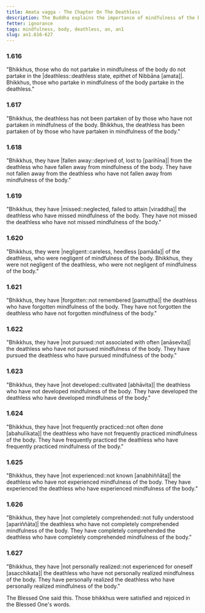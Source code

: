 ```yaml
---
title: Amata vagga - The Chapter On The Deathless
description: The Buddha explains the importance of mindfulness of the body in partaking in the deathless.
fetter: ignorance
tags: mindfulness, body, deathless, an, an1
slug: an1.616-627
---
```


### 1.616

"Bhikkhus, those who do not partake in mindfulness of the body do not partake in the |deathless::deathless state, epithet of Nibbāna [amata]|. Bhikkhus, those who partake in mindfulness of the body partake in the deathless."

### 1.617

"Bhikkhus, the deathless has not been partaken of by those who have not partaken in mindfulness of the body. Bhikkhus, the deathless has been partaken of by those who have partaken in mindfulness of the body."

### 1.618

"Bhikkhus, they have \|fallen away::deprived of, lost to [parihīna]| from the deathless who have fallen away from mindfulness of the body. They have not fallen away from the deathless who have not fallen away from mindfulness of the body."

### 1.619

"Bhikkhus, they have |missed::neglected, failed to attain [viraddha]| the deathless who have missed mindfulness of the body. They have not missed the deathless who have not missed mindfulness of the body."

### 1.620

"Bhikkhus, they were |negligent::careless, heedless [pamāda]| of the deathless, who were negligent of mindfulness of the body. Bhikkhus, they were not negligent of the deathless, who were not negligent of mindfulness of the body."

### 1.621

"Bhikkhus, they have |forgotten::not remembered [pamuṭṭha]| the deathless who have forgotten mindfulness of the body. They have not forgotten the deathless who have not forgotten mindfulness of the body."

### 1.622

"Bhikkhus, they have \|not pursued::not associated with often [anāsevita]| the deathless who have not pursued mindfulness of the body. They have pursued the deathless who have pursued mindfulness of the body."

### 1.623

"Bhikkhus, they have \|not developed::cultivated [abhāvita]| the deathless who have not developed mindfulness of the body. They have developed the deathless who have developed mindfulness of the body."

### 1.624

"Bhikkhus, they have \|not frequently practiced::not often done [abahulīkata]| the deathless who have not frequently practiced mindfulness of the body. They have frequently practiced the deathless who have frequently practiced mindfulness of the body."

### 1.625

"Bhikkhus, they have \|not experienced::not known [anabhiññāta]| the deathless who have not experienced mindfulness of the body. They have experienced the deathless who have experienced mindfulness of the body."

### 1.626

"Bhikkhus, they have \|not completely comprehended::not fully understood [apariññāta]| the deathless who have not completely comprehended mindfulness of the body. They have completely comprehended the deathless who have completely comprehended mindfulness of the body."

### 1.627

"Bhikkhus, they have \|not personally realized::not experienced for oneself [asacchikata]| the deathless who have not personally realized mindfulness of the body. They have personally realized the deathless who have personally realized mindfulness of the body."

The Blessed One said this. Those bhikkhus were satisfied and rejoiced in the Blessed One's words.